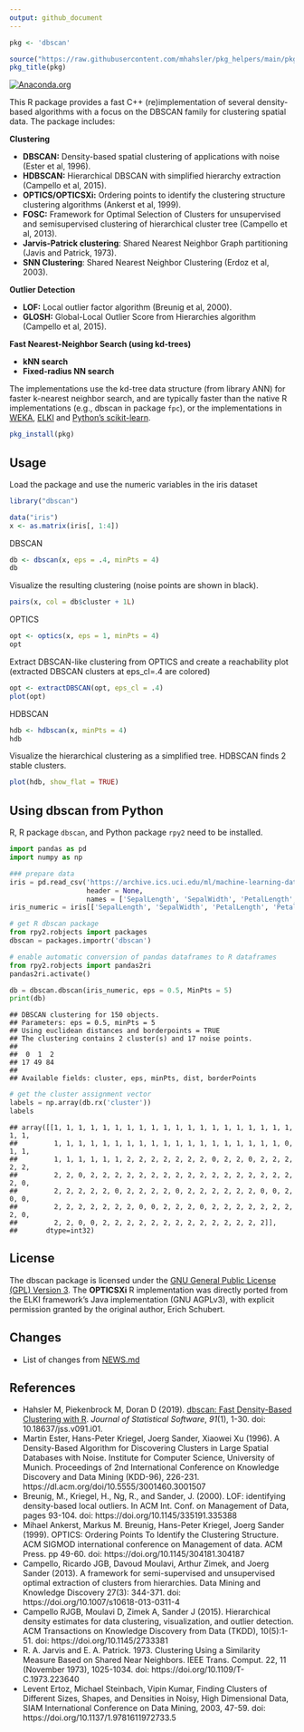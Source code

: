 ```yaml
---
output: github_document
---
```


```r
pkg <- 'dbscan'

source("https://raw.githubusercontent.com/mhahsler/pkg_helpers/main/pkg_helpers.R")
pkg_title(pkg)
```
[![Anaconda.org](https://anaconda.org/conda-forge/r-dbscan/badges/version.svg)](https://anaconda.org/conda-forge/r-dbscan)


This R package provides a fast C++ (re)implementation of several density-based algorithms with a focus on the DBSCAN family for clustering spatial data.
The package includes: 
 
__Clustering__

- __DBSCAN:__ Density-based spatial clustering of applications with noise (Ester et al, 1996).
- __HDBSCAN:__  Hierarchical DBSCAN with simplified hierarchy extraction (Campello et al, 2015).
- __OPTICS/OPTICSXi:__ Ordering points to identify the clustering structure clustering algorithms 
  (Ankerst et al, 1999).
- __FOSC:__ Framework for Optimal Selection of Clusters for unsupervised and semisupervised clustering of hierarchical cluster tree (Campello et al, 2013).
- __Jarvis-Patrick clustering__: Shared Nearest Neighbor Graph  partitioning (Javis and Patrick, 1973).
- __SNN Clustering__: Shared Nearest Neighbor Clustering (Erdoz et al, 2003).

__Outlier Detection__

- __LOF:__ Local outlier factor algorithm (Breunig et al, 2000). 
- __GLOSH:__ Global-Local Outlier Score from Hierarchies algorithm (Campello et al, 2015). 

__Fast Nearest-Neighbor Search (using kd-trees)__

- __kNN search__
- __Fixed-radius NN search__

The implementations use the kd-tree data structure (from library ANN) for faster k-nearest neighbor search, and are typically faster than the native R implementations (e.g., dbscan in package `fpc`), or the 
implementations in [WEKA](https://www.cs.waikato.ac.nz/ml/weka/), [ELKI](https://elki-project.github.io/) and [Python's scikit-learn](https://scikit-learn.org/).

```r
pkg_install(pkg)
```

## Usage

Load the package and use the numeric variables in the iris dataset
```r
library("dbscan")

data("iris")
x <- as.matrix(iris[, 1:4])
```

DBSCAN
```r
db <- dbscan(x, eps = .4, minPts = 4)
db
```

Visualize the resulting clustering (noise points are shown in black).
```r
pairs(x, col = db$cluster + 1L)
```


OPTICS
```r
opt <- optics(x, eps = 1, minPts = 4)
opt
```

Extract DBSCAN-like clustering from OPTICS 
and create a reachability plot (extracted DBSCAN clusters at eps_cl=.4 are colored)
```r
opt <- extractDBSCAN(opt, eps_cl = .4)
plot(opt)
```

HDBSCAN

```r
hdb <- hdbscan(x, minPts = 4)
hdb
```

Visualize the hierarchical clustering as a simplified tree. HDBSCAN finds 2 stable clusters.

```r
plot(hdb, show_flat = TRUE)
```


## Using dbscan from Python
R, R package `dbscan`, and Python package `rpy2` need to be installed.

```python
import pandas as pd
import numpy as np

### prepare data
iris = pd.read_csv('https://archive.ics.uci.edu/ml/machine-learning-databases/iris/iris.data', 
                   header = None, 
                   names = ['SepalLength', 'SepalWidth', 'PetalLength', 'PetalWidth', 'Species'])
iris_numeric = iris[['SepalLength', 'SepalWidth', 'PetalLength', 'PetalWidth']]

# get R dbscan package
from rpy2.robjects import packages
dbscan = packages.importr('dbscan')

# enable automatic conversion of pandas dataframes to R dataframes
from rpy2.robjects import pandas2ri
pandas2ri.activate()

db = dbscan.dbscan(iris_numeric, eps = 0.5, MinPts = 5)
print(db)
```

```
## DBSCAN clustering for 150 objects.
## Parameters: eps = 0.5, minPts = 5
## Using euclidean distances and borderpoints = TRUE
## The clustering contains 2 cluster(s) and 17 noise points.
## 
##  0  1  2 
## 17 49 84 
## 
## Available fields: cluster, eps, minPts, dist, borderPoints
```

```python
# get the cluster assignment vector
labels = np.array(db.rx('cluster'))
labels
```

```
## array([[1, 1, 1, 1, 1, 1, 1, 1, 1, 1, 1, 1, 1, 1, 1, 1, 1, 1, 1, 1, 1, 1,
##         1, 1, 1, 1, 1, 1, 1, 1, 1, 1, 1, 1, 1, 1, 1, 1, 1, 1, 1, 0, 1, 1,
##         1, 1, 1, 1, 1, 1, 2, 2, 2, 2, 2, 2, 2, 0, 2, 2, 0, 2, 2, 2, 2, 2,
##         2, 2, 0, 2, 2, 2, 2, 2, 2, 2, 2, 2, 2, 2, 2, 2, 2, 2, 2, 2, 2, 0,
##         2, 2, 2, 2, 2, 0, 2, 2, 2, 2, 0, 2, 2, 2, 2, 2, 2, 0, 0, 2, 0, 0,
##         2, 2, 2, 2, 2, 2, 2, 0, 0, 2, 2, 2, 0, 2, 2, 2, 2, 2, 2, 2, 2, 0,
##         2, 2, 0, 0, 2, 2, 2, 2, 2, 2, 2, 2, 2, 2, 2, 2, 2, 2]],
##       dtype=int32)
```

## License 
The dbscan package is licensed under the [GNU General Public License (GPL) Version 3](https://www.gnu.org/licenses/gpl-3.0.en.html). The __OPTICSXi__ R implementation was directly ported from the ELKI framework's Java implementation (GNU AGPLv3), with explicit permission granted by the original author, Erich Schubert.  

## Changes
* List of changes from [NEWS.md](https://github.com/mhahsler/dbscan/blob/master/NEWS.md)

## References

- Hahsler M, Piekenbrock M, Doran D (2019). [dbscan: Fast Density-Based Clustering with R](https://doi.org/10.18637/jss.v091.i01). _Journal of Statistical Software_, *91*(1), 1-30. doi: 10.18637/jss.v091.i01.
- Martin Ester, Hans-Peter Kriegel, Joerg Sander, Xiaowei Xu (1996). A Density-Based Algorithm for Discovering Clusters in Large Spatial Databases with Noise. Institute for Computer Science, University of Munich. Proceedings of 2nd International Conference on Knowledge Discovery and Data Mining (KDD-96), 226-231. https://dl.acm.org/doi/10.5555/3001460.3001507
- Breunig, M., Kriegel, H., Ng, R., and Sander, J. (2000). LOF: identifying density-based local outliers. In ACM Int. Conf. on Management of Data, pages 93-104. doi: https://doi.org/10.1145/335191.335388 
- Mihael Ankerst, Markus M. Breunig, Hans-Peter Kriegel, Joerg Sander (1999). OPTICS: Ordering Points To Identify the Clustering Structure. ACM SIGMOD international conference on Management of data. ACM Press. pp 49-60. doi: https://doi.org/10.1145/304181.304187
- Campello, Ricardo JGB, Davoud Moulavi, Arthur Zimek, and Joerg Sander (2013). A framework for semi-supervised and unsupervised optimal extraction of clusters from hierarchies. Data Mining and Knowledge Discovery 27(3): 344-371. doi: https://doi.org/10.1007/s10618-013-0311-4
- Campello RJGB, Moulavi D, Zimek A, Sander J (2015). Hierarchical density estimates for data clustering, visualization, and outlier detection. ACM Transactions on Knowledge Discovery from Data (TKDD), 10(5):1-51. doi: https://doi.org/10.1145/2733381
- R. A. Jarvis and E. A. Patrick. 1973. Clustering Using a Similarity Measure Based on Shared Near Neighbors. IEEE Trans. Comput. 22, 11 (November 1973), 1025-1034. doi: https://doi.org/10.1109/T-C.1973.223640
- Levent Ertoz, Michael Steinbach, Vipin Kumar, Finding Clusters of Different Sizes, Shapes, and Densities in Noisy, High Dimensional Data, SIAM International Conference on Data Mining, 2003, 47-59. doi: https://doi.org/10.1137/1.9781611972733.5


